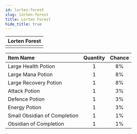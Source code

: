 ---
id: lorten-forest
slug: lorten-forest
title: Lorten Forest
hide_title: true
---


| Lorten Forest |
| :------------: |
| <MapIcon iconId="137"/> |

|Item Name|Quantity|Chance|
|:--|:-:|:-:|
| <ItemIcon iconId="1004" height="32" /> Large Health Potion|1|8%|
| <ItemIcon iconId="1007" height="32" /> Large Mana Potion|1|8%|
| <ItemIcon iconId="1010" height="32" /> Large Recovery Potion|1|8%|
| <ItemIcon iconId="1246" height="32" /> Attack Potion|1|3%|
| <ItemIcon iconId="1247" height="32" /> Defence Potion|1|3%|
| <ItemIcon iconId="1248" height="32" /> Energy Potion|1|3%|
| <ItemIcon iconId="2602" height="32" /> Small Obsidian of Completion|1|1%|
| <ItemIcon iconId="2598" height="32" /> Obsidian of Completion|1|1%|

